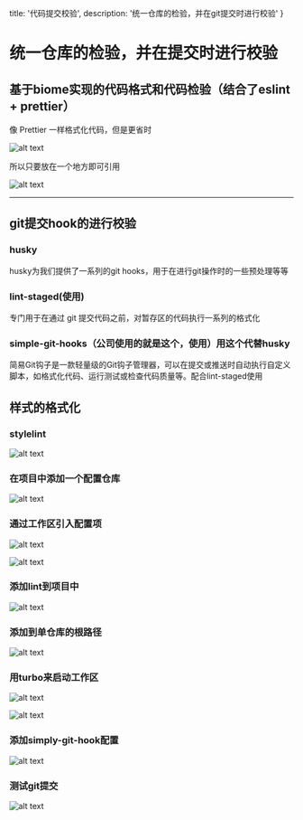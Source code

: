 
  title: '代码提交校验',
  description: '统一仓库的检验，并在git提交时进行校验'
}

# 统一仓库的检验，并在提交时进行校验

## 基于biome实现的代码格式和代码检验（结合了eslint + prettier）

像 Prettier 一样格式化代码，但是更省时

![alt text](./image.png)

所以只要放在一个地方即可引用

 ![alt text](./image-1.png)

---

## git提交hook的进行校验

### husky

husky为我们提供了一系列的git hooks，用于在进行git操作时的一些预处理等等

### lint-staged(使用)

专门用于在通过 git 提交代码之前，对暂存区的代码执行一系列的格式化

### simple-git-hooks（公司使用的就是这个，使用）用这个代替husky

简易Git钩子是一款轻量级的Git钩子管理器，可以在提交或推送时自动执行自定义脚本，如格式化代码、运行测试或检查代码质量等。配合lint-staged使用

## 样式的格式化

### stylelint

![alt text](./image-2.png)

### 在项目中添加一个配置仓库

![alt text](./image-3.png)

### 通过工作区引入配置项

![alt text](./image-4.png)

![alt text](./image-5.png)

### 添加lint到项目中

![alt text](./image-6.png)

### 添加到单仓库的根路径

![alt text](./image-7.png)


### 用turbo来启动工作区

![alt text](./image-8.png)

![alt text](./image-10.png)

### 添加simply-git-hook配置

![alt text](./image-9.png)

### 测试git提交

![alt text](./image-11.png)